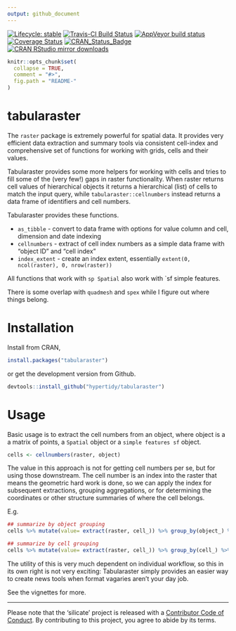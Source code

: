 ```yaml
---
output: github_document
---
```



<!-- README.md is generated from README.Rmd. Please edit that file -->

[![Lifecycle: stable](https://img.shields.io/badge/lifecycle-stable-brightgreen.svg)](https://www.tidyverse.org/lifecycle/#stable)
[![Travis-CI Build Status](https://travis-ci.org/hypertidy/tabularaster.svg?branch=master)](https://travis-ci.org/hypertidy/tabularaster)
[![AppVeyor build status](https://ci.appveyor.com/api/projects/status/github/hypertidy/tabularaster?branch=master&svg=true)](https://ci.appveyor.com/project/mdsumner/tabularaster-sp94a)
[![Coverage Status](https://img.shields.io/codecov/c/github/hypertidy/tabularaster/master.svg)](https://codecov.io/github/hypertidy/tabularaster?branch=master)
[![CRAN_Status_Badge](http://www.r-pkg.org/badges/version/tabularaster)](https://cran.r-project.org/package=tabularaster)
[![CRAN RStudio mirror downloads](http://cranlogs.r-pkg.org/badges/tabularaster)](http://www.r-pkg.org/pkg/tabularaster)


```r
knitr::opts_chunk$set(
  collapse = TRUE,
  comment = "#>",
  fig.path = "README-"
)
```

# tabularaster

The `raster` package is extremely powerful for spatial data. It provides very efficient data extraction and summary tools via consistent cell-index and comprehensive set of functions for working with grids, cells and their values. 

Tabularaster provides some more helpers for working with cells and tries to fill some of the (very few!) gaps in raster functionality. When raster returns cell values of hierarchical objects it returns a hierarchical (list) of cells to match the input query, while `tabularaster::cellnumbers` instead returns a data frame of identifiers and cell numbers. 

Tabularaster provides these functions. 

* `as_tibble` - convert to data frame with options for value column and cell, dimension and date indexing
* `cellnumbers` - extract of cell index numbers as a simple data frame with "object ID" and "cell index"
* `index_extent` - create an index extent, essentially `extent(0, ncol(raster), 0, nrow(raster))`

All functions that work with `sp Spatial` also work with `sf simple features. 

There is some overlap with `quadmesh` and `spex` while I figure out where things belong. 

# Installation

Install from CRAN, 


```r
install.packages("tabularaster")
```

or get the development version from Github. 

```r
devtools::install_github("hypertidy/tabularaster")
```

# Usage

Basic usage is to extract the cell numbers from an object, where object is a a matrix of points, a `Spatial` object or a `simple features sf` object. 

```r
cells <- cellnumbers(raster, object)
```

The value in this approach is not for getting cell numbers per se, but for using those downstream. The cell number is an index into the raster that means the geometric hard work is done, so we can apply the index for subsequent extractions, grouping aggregations, or for determining the coordinates or other structure summaries of where the cell belongs. 

E.g. 

```r

## summarize by object grouping
cells %>% mutate(value= extract(raster, cell_)) %>% group_by(object_) %>% summarize(mean(value))

## summarize by cell grouping
cells %>% mutate(value= extract(raster, cell_)) %>% group_by(cell_) %>% summarize(mean(value))

```

The utility of this is very much dependent on individual workflow, so this in its own right is not very exciting: Tabularaster simply provides an easier way to create news tools when format vagaries aren't your day job. 


See the vignettes for more. 


---

Please note that the ‘silicate’ project is released with a [Contributor Code of Conduct](https://github.com/hypertidy/tabularaster/blob/master/CODE_OF_CONDUCT.md). By contributing to this project, you agree to abide by its terms.